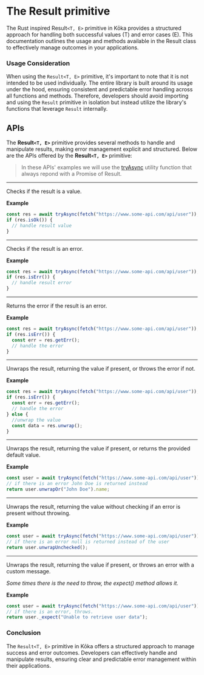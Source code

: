 
# The Result primitive

The Rust inspired Result`<T, E>` primitive in Kōka provides a structured approach for handling both successful values (T) and error cases (E).
This documentation outlines the usage and methods available in the Result class to effectively manage outcomes in your applications.

### Usage Consideration

When using the `Result<T, E>` primitive, it's important to note that it is not intended to be used individually. The entire library is built around its usage under the hood, ensuring consistent and predictable error handling across all functions and methods. Therefore, developers should avoid importing and using the `Result` primitive in isolation but instead utilize the library's functions that leverage `Result` internally.

## APIs

The **Result`<T, E>`** primitive provides several methods to handle and manipulate results, making error management explicit and structured. Below are the APIs offered by the **Result`<T, E>`** primitive:

> In these APIs' examples we will use the [tryAsync](/functions/tryAsync) utility function that always repond with a Promise of Result.

---

<ApiTitle main="isOk()" other=": this is Result<T, never>" />

Checks if the result is a value.

**Example**

```ts
const res = await tryAsync(fetch("https://www.some-api.com/api/user"));
if (res.isOk()) {
  // handle result value
}
```

---

<ApiTitle main="isErr()" other=": this is Result<never, E>" />

Checks if the result is an error.

**Example**

```ts
const res = await tryAsync(fetch("https://www.some-api.com/api/user"));
if (res.isErr()) {
  // handle result error
}
```

---

<ApiTitle
  main="getErr()"
  other=": this extends Result<never, E> ? E : E | null"
/>

Returns the error if the result is an error.

**Example**

```ts
const res = await tryAsync(fetch("https://www.some-api.com/api/user"));
if (res.isErr()) {
  const err = res.getErr();
  // handle the error
}
```

---

<ApiTitle main="unwrap()" other=": T" />

Unwraps the result, returning the value if present, or throws the error if not.

**Example**

```ts
const res = await tryAsync(fetch("https://www.some-api.com/api/user"));
if (res.isErr()) {
  const err = res.getErr();
  // handle the error
} else {
  //unwrap the value
  const data = res.unwrap();
}
```

---

<ApiTitle main="unwrapOr(defaultValue: T)" other=": T" />

Unwraps the result, returning the value if present, or returns the provided default value.

**Example**

```ts
const user = await tryAsync(fetch("https://www.some-api.com/api/user"));
// if there is an error John Doe is returned instead
return user.unwrapOr("John Doe").name;
```

---

<ApiTitle main="unwrapUnchecked()" other=": T" />

Unwraps the result, returning the value without checking if an error is present without throwing.

**Example**

```ts
const user = await tryAsync(fetch("https://www.some-api.com/api/user"));
// if there is an error null is returned instead of the user
return user.unwrapUnchecked();
```

---

<ApiTitle main="_expect(msg: string)" other=": T" />

Unwraps the result, returning the value if present, or throws an error with a custom message.

_Some times there is the need to throw, the expect() method allows it._

**Example**

```ts
const user = await tryAsync(fetch("https://www.some-api.com/api/user"));
// if there is an error, throws.
return user._expect("Unable to retrieve user data");
```


### Conclusion

The `Result<T, E>` primitive in Kōka offers a structured approach to manage success and error outcomes. Developers can effectively handle and manipulate results, ensuring clear and predictable error management within their applications.
